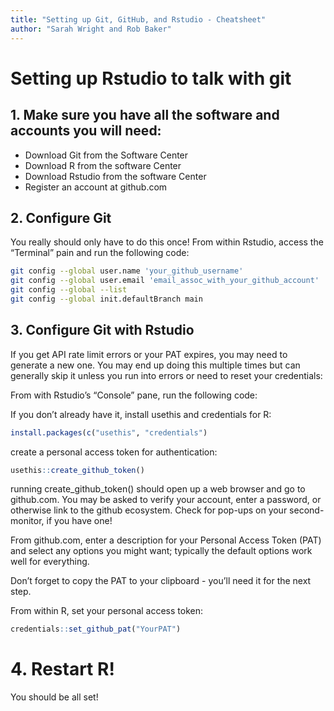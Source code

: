 ```yaml
---
title: "Setting up Git, GitHub, and Rstudio - Cheatsheet"
author: "Sarah Wright and Rob Baker"
---
```



# Setting up Rstudio to talk with git

## 1. Make sure you have all the software and accounts you will need:

-   Download Git from the Software Center
-   Download R from the software Center
-   Download Rstudio from the software Center
-   Register an account at github.com

## 2. Configure Git

You really should only have to do this once! From within Rstudio, access the "Terminal" pain and run the following code:

```bash
git config --global user.name 'your_github_username'
git config --global user.email 'email_assoc_with_your_github_account'
git config --global --list
git config --global init.defaultBranch main
```

## 3. Configure Git with Rstudio

If you get API rate limit errors or your PAT expires, you may need to generate a new one. You may end up doing this multiple times but can generally skip it unless you run into errors or need to reset your credentials:

From with Rstudio's "Console" pane, run the following code:

If you don't already have it, install usethis and credentials for R:

```r
install.packages(c("usethis", "credentials")
```

create a personal access token for authentication:

```r
usethis::create_github_token()
```

running create_github_token() should open up a web browser and go to github.com. You may be asked to verify your account, enter a password, or otherwise link to the github ecosystem. Check for pop-ups on your second-monitor, if you have one!

From github.com, enter a description for your Personal Access Token (PAT) and select any options you might want; typically the default options work well for everything.

Don't forget to copy the PAT to your clipboard - you'll need it for the next step.

From within R, set your personal access token:

```r
credentials::set_github_pat("YourPAT")
```

# 4. Restart R!

You should be all set!
